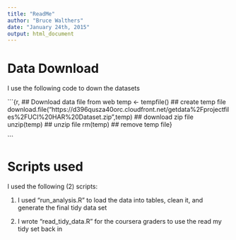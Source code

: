 ```yaml
---
title: "ReadMe"
author: "Bruce Walthers"
date: "January 24th, 2015"
output: html_document
---
```


Data Download
=============
I use the following code to down the datasets


```{r,
## Download data file from web
temp <- tempfile() ## create temp file
download.file("https://d396qusza40orc.cloudfront.net/getdata%2Fprojectfiles%2FUCI%20HAR%20Dataset.zip",temp) ## download zip file
unzip(temp) ## unzip file
rm(temp) ## remove temp file}

```

Scripts used
============
I used the following (2) scripts:

1. I used "run_analysis.R" to load the data into tables, clean it, and generate the final tidy data set

2. I wrote "read_tidy_data.R" for the coursera graders to use the read my tidy set back in


